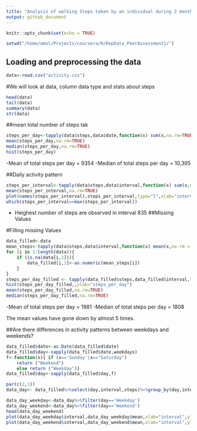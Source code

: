 ```yaml
---
title: "Analysis of walking Steps taken by an individual during 2 months"
output: github_document
---
```


```r
knitr::opts_chunk$set(echo = TRUE)
```

```r
setwd("/home/amol/Projects/coursera/R/RepData_PeerAssessment1/")
```
## Loading and preprocessing the data

```r
data<-read.csv("activity.csv")
```
#We will look at data, column data type and stats about steps

```r
head(data)
tail(data)
summary(data)
str(data)


```




##mean total number of steps tak

```r
steps_per_day<-tapply(data$steps,data$date,function(x) sum(x,na.rm=TRUE))
mean(steps_per_day,na.rm=TRUE)
median(steps_per_day,na.rm=TRUE)
hist(steps_per_day)
```
-Mean of total steps per day = 9354
-Median of total steps per day = 10,395

##Daily activity pattern


```r
steps_per_interval<-tapply(data$steps,data$interval,function(x) sum(x,na.rm=TRUE))
mean(steps_per_interval,na.rm=TRUE)
plot(names(steps_per_interval),steps_per_interval,type="l",xlab="interval",ylab="steps")
which(steps_per_interval==max(steps_per_interval))
```

- Heighest number of steps are observed in interval 835
##Missing Values

#Filling missing Values
```r
data_filled<-data
mean_steps<-tapply(data$steps,data$interval,function(x) mean(x,na.rm = TRUE))
for (i in 1:length(data)){
    if (is.na(data[i,1])){
        data_filled[i,1]<-as.numeric(mean_steps[i])
    }
}
steps_per_day_filled <- tapply(data_filled$steps,data_filled$interval,function(x) sum(x,na.rm = TRUE))
hist(steps_per_day_filled,,xlab="steps_per_day")
mean(steps_per_day_filled,na.rm=TRUE)
median(steps_per_day_filled,na.rm=TRUE)
```
-Mean of total steps per day = 1981
-Median of total steps per day = 1808

The mean values have gone down by almost 5 times. 

##Are there differences in activity patterns between weekdays and weekends?

```r
data_filled$date<-as.Date(data_filled$date)
data_filled$day<-sapply(data_filled$date,weekdays)
f<-function(x){ if (x=='Sunday'|x=="Saturday")
    return ("Weekend") 
    else return ("Weekday")}
data_filled$day<-sapply(data_filled$day,f)


```


```r
par(c(2,1))
data_day<- data_filled%>%select(day,interval,steps)%>%group_by(day,interval)%>%summarize(mean=mean(steps,na.rm=TRUE))

data_day_weekday<-data_day%>%filter(day=='Weekday')
data_day_weekend<-data_day%>%filter(day=='Weekend')
head(data_day_weekend)
plot(data_day_weekday$interval,data_day_weekday$mean,xlab="interval",ylab="Avg. steps",main="Activity over Weekdays",type="l")
plot(data_day_weekend$interval,data_day_weekend$mean,xlab="interval",ylab="Avg. steps",main="Activity over Weekend",type="l")
```